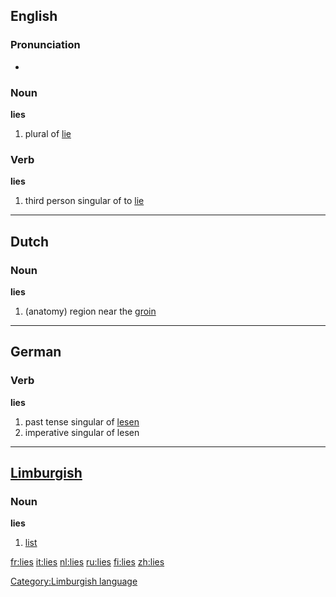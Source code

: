 {{see|Lies}}
==English==

===Pronunciation===
*{{audio|en-us-lies.ogg|Audio (US)}}

===Noun===
'''lies''' {{p}}
# plural of [[lie]]

===Verb===
'''lies'''
# third person singular of to [[lie]]

----

==Dutch==
===Noun===
'''lies''' {{f}}
# (anatomy) region near the [[groin]] 
----

==German==
===Verb===
'''lies'''
# past tense singular of [[lesen]]
# imperative singular of lesen

----

==[[w:Limburgish language|Limburgish]]==
===Noun===
'''lies'''
# [[list]]

[[Category:Limburgish language]]

[[fr:lies]]
[[it:lies]]
[[nl:lies]]
[[ru:lies]]
[[fi:lies]]
[[zh:lies]]